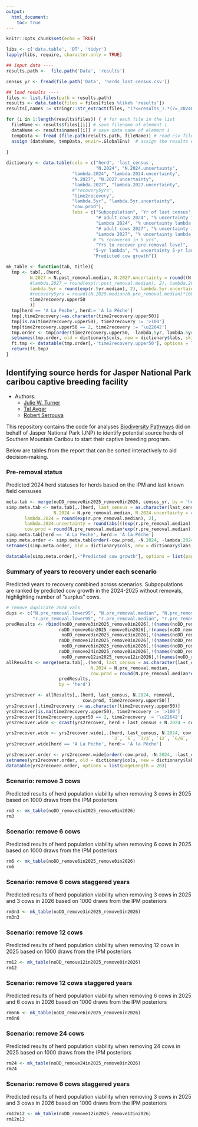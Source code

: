 ```yaml
---
output:
  html_document: 
    toc: true
---
```



```r
knitr::opts_chunk$set(echo = TRUE)

libs <- c('data.table', 'DT', 'tidyr')
lapply(libs, require, character.only = TRUE)

## Input data ----
results.path <-  file.path('Data', 'results')

census_yr <- fread(file.path('Data', 'herds_last_census.csv'))

## load results ----
files <- list.files(path = results.path)
results <- data.table(files = files[files %like% 'results'])
results[,names := stringr::str_extract(files, "(?<=results_).*(?=_202407)")]

for (i in 1:length(results$files)) { # for each file in the list
  fileName <- results$files[[i]] # save filename of element i
  dataName <- results$names[[i]] # save data name of element i
  tempData <- fread (file.path(results.path, fileName)) # read csv file
  assign (dataName, tempData, envir=.GlobalEnv)  # assign the results of file to the data named
  
}

dictionary <- data.table(cols = c("herd", 'last_census',
                                  "N.2024", "N.2024.uncertainty",
                         "lambda.2024", "lambda.2024.uncertainty",
                         "N.2027", "N.2027.uncertainty", 
                         "lambda.2027", "lambda.2027.uncertainty",
                         #"recovery5yrs", 
                         "time2recovery", 
                         "lambda.5yr", "lambda.5yr.uncertainty",
                         "cow.prod"),
                         labs = c("Subpopulation", 'Yr of last census',
                                  "# adult cows 2024", "% uncertainty in # cows 2024",
                                  "Lambda 2024", "% uncertainty lambda 2024",
                                  "# adult cows 2027", "% uncertainty in # cows 2027", 
                                  "Lambda 2027", "% uncertainty lambda 2027",
                                 # "% recovered in 5 yrs",
                                  "Yrs to recover pre-removal level", 
                                 "5-yr lambda", "% uncertainty 5-yr lambda",
                                 "Predicted cow growth"))

mk_table <- function(tab, title){
  tmp <- tab[,.(herd,          
         N.2027 = N.post_removal.median, N.2027.uncertainty = round((N.post_removal.median - N.post_removal.lower95)/N.post_removal.median*100),
         #lambda.2027 = round(exp(r.post_removal.median), 2), lambda.2027.uncertainty = round(abs(((exp(r.post_removal.median) - exp(r.post_removal.lower95))/exp(r.post_removal.median))*100)),
         lambda.5yr = round(exp(r.5yr.median), 2), lambda.5yr.uncertainty = round(abs(((exp(r.5yr.median) - exp(r.5yr.lower95))/exp(r.5yr.median))*100)),
         #recovery5yrs = round((N.2029.median/N.pre_removal.median)*100), 
         time2recovery.upper50 
         )]
  tmp[herd == 'A La Peche', herd:= 'À la Pêche']
  tmp[,time2recovery:=as.character(time2recovery.upper50)]
  tmp[is.na(time2recovery.upper50), time2recovery := '>100']
  tmp[time2recovery.upper50 == 2, time2recovery := '\u22642']
  tmp.order <- tmp[order(time2recovery.upper50, -lambda.5yr, lambda.5yr.uncertainty, -N.2027)]
  setnames(tmp.order, old = dictionary$cols, new = dictionary$labs, skip_absent = T)
  ft.tmp <- datatable(tmp.order[,-'time2recovery.upper50'], options = list(pageLength = 20))
  return(ft.tmp)
}
```

## Identifying source herds for Jasper National Park caribou captive breeding facility
* Authors:
    + [Julie W. Turner](https://wildlifescience.ca/team/julie-turner/)
    + [Tal Avgar](https://wildlifescience.ca/team/tal-avgar/)
    + [Robert Serrouya](https://wildlifescience.ca/team/dr-robert-serrouya/)

    
This repository contains the code for analyses [Biodiversity Pathways](https://biodiversitypathways.ca) did on behalf of Jasper National Park (JNP) to identify potential source herds of Southern Mountain Caribou to start their captive breeding program.

Below are tables from the report that can be sorted interactively to aid decision-making.

### Pre-removal status
Predicted 2024 herd statuses for herds based on the IPM and last known field censuses
```r
meta.tab <- merge(noDD_remove0in2025_remove0in2026, census_yr, by = 'herd')
simp.meta.tab <- meta.tab[,.(herd, last_census = as.character(last_census),
                  N.2024 = N.pre_removal.median, N.2024.uncertainty = round((N.pre_removal.median - N.pre_removal.lower95)/N.pre_removal.median*100),
       lambda.2024 = round(exp(r.pre_removal.median), 2), 
       lambda.2024.uncertainty = round(abs(((exp(r.pre_removal.median) - exp(r.pre_removal.lower95))/exp(r.pre_removal.median))*100)),
       cow.prod = round(N.pre_removal.median*exp(r.pre_removal.median))-N.pre_removal.median)]
simp.meta.tab[herd == 'A La Peche', herd:= 'À la Pêche']
simp.meta.order <- simp.meta.tab[order(-cow.prod, -N.2024, -lambda.2024, lambda.2024.uncertainty, -last_census)]
setnames(simp.meta.order, old = dictionary$cols, new = dictionary$labs, skip_absent = T)

datatable(simp.meta.order[,-"Predicted cow growth"], options = list(pageLength = 20))

```


### Summary of years to recovery under each scenario
Predicted years to recovery combined across scenarios. Subpopulations are ranked by predicted cow growth in the 2024-2025 without removals, highlighting number of “surplus” cows.
```r
# remove duplicate 2024 vals
dups <- c("N.pre_removal.lower95", "N.pre_removal.median", "N.pre_removal.upper95", 
          "r.pre_removal.lower95", "r.pre_removal.median", "r.pre_removal.upper95" )
predResults <- rbind(noDD_remove3in2025_remove0in2026[,!(names(noDD_remove3in2025_remove0in2026) %in% dups), with = F][,removal := '3'], 
                    noDD_remove6in2025_remove0in2026[,!(names(noDD_remove6in2025_remove0in2026) %in% dups), with = F][,removal := '6'],
                     noDD_remove3in2025_remove3in2026[,!(names(noDD_remove3in2025_remove3in2026) %in% dups), with = F][,removal := '3/3'], 
                    noDD_remove12in2025_remove0in2026[,!(names(noDD_remove12in2025_remove0in2026) %in% dups), with = F][,removal := '12'],
                     noDD_remove6in2025_remove6in2026[,!(names(noDD_remove6in2025_remove6in2026) %in% dups), with = F][,removal := '6/6'], 
                    noDD_remove24in2025_remove0in2026[,!(names(noDD_remove24in2025_remove0in2026) %in% dups), with = F][,removal := '24'],
                     noDD_remove12in2025_remove12in2026[,!(names(noDD_remove12in2025_remove12in2026) %in% dups), with = F][,removal := '12/12'])
allResults <- merge(meta.tab[,.(herd, last_census = as.character(last_census),
                                N.2024 = N.pre_removal.median,
                                cow.prod = round(N.pre_removal.median*exp(r.pre_removal.median))-N.pre_removal.median)], 
                    predResults, 
                    by = 'herd')

yrs2recover <- allResults[,.(herd, last_census, N.2024, removal,
                             cow.prod, time2recovery.upper50)]
yrs2recover[,time2recovery := as.character(time2recovery.upper50)]
yrs2recover[is.na(time2recovery.upper50), time2recovery := '>100']
yrs2recover[time2recovery.upper50 == 2, time2recovery := '\u22642']
yrs2recover.wide <- dcast(yrs2recover, herd + last_census + N.2024 + cow.prod ~ removal, value.var = 'time2recovery')

yrs2recover.wide <- yrs2recover.wide[,.(herd, last_census, N.2024, cow.prod,
                                        `3`, `6`, `3/3`, `12`, `6/6`, `24`, `12/12`)]
yrs2recover.wide[herd == 'A La Peche', herd:= 'À la Pêche']

yrs2recover.order <- yrs2recover.wide[order(-cow.prod, -N.2024, -last_census)]
setnames(yrs2recover.order, old = dictionary$cols, new = dictionary$labs, skip_absent = T)
datatable(yrs2recover.order, options = list(pageLength = 20))
```


### Scenario: remove 3 cows
Predicted results of herd population viability when removing 3 cows in 2025 based on 1000 draws from the IPM posteriors
```r
rm3 <- mk_table(noDD_remove3in2025_remove0in2026)
rm3

```


### Scenario: remove 6 cows
Predicted results of herd population viability when removing 6 cows in 2025 based on 1000 draws from the IPM posteriors
```r
rm6 <- mk_table(noDD_remove6in2025_remove0in2026)
rm6

```


### Scenario: remove 6 cows staggered years
Predicted results of herd population viability when removing 3 cows in 2025 and 3 cows in 2026 based on 1000 draws from the IPM posteriors
```r
rm3n3 <- mk_table(noDD_remove3in2025_remove3in2026)
rm3n3

```


### Scenario: remove 12 cows
Predicted results of herd population viability when removing 12 cows in 2025 based on 1000 draws from the IPM posteriors
```r
rm12 <- mk_table(noDD_remove12in2025_remove0in2026)
rm12

```


### Scenario: remove 12 cows staggered years
Predicted results of herd population viability when removing 6 cows in 2025 and 6 cows in 2026 based on 1000 draws from the IPM posteriors
```r
rm6n6 <- mk_table(noDD_remove6in2025_remove6in2026)
rm6n6

```


### Scenario: remove 24 cows
Predicted results of herd population viability when removing 24 cows in 2025 based on 1000 draws from the IPM posteriors
```r
rm24 <- mk_table(noDD_remove24in2025_remove0in2026)
rm24

```


### Scenario: remove 6 cows staggered years
Predicted results of herd population viability when removing 3 cows in 2025 and 3 cows in 2026 based on 1000 draws from the IPM posteriors
```r
rm12n12 <- mk_table(noDD_remove12in2025_remove12in2026)
rm12n12

```